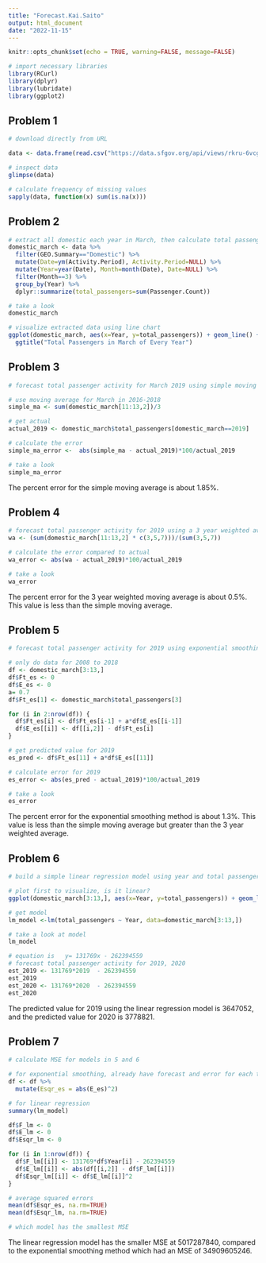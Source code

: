 ```yaml
---
title: "Forecast.Kai.Saito"
output: html_document
date: "2022-11-15"
---
```


```r
knitr::opts_chunk$set(echo = TRUE, warning=FALSE, message=FALSE)
```

```r
# import necessary libraries
library(RCurl)
library(dplyr)
library(lubridate)
library(ggplot2)
```


## Problem 1

```r
# download directly from URL

data <- data.frame(read.csv("https://data.sfgov.org/api/views/rkru-6vcg/rows.csv?accessType=DOWNLOAD"))


```

```r
# inspect data
glimpse(data)

# calculate frequency of missing values
sapply(data, function(x) sum(is.na(x)))
```
## Problem 2

```r

# extract all domestic each year in March, then calculate total passengers for each time period
domestic_march <- data %>% 
  filter(GEO.Summary=="Domestic") %>% 
  mutate(Date=ym(Activity.Period), Activity.Period=NULL) %>% 
  mutate(Year=year(Date), Month=month(Date), Date=NULL) %>% 
  filter(Month==3) %>% 
  group_by(Year) %>% 
  dplyr::summarize(total_passengers=sum(Passenger.Count))

# take a look
domestic_march

# visualize extracted data using line chart
ggplot(domestic_march, aes(x=Year, y=total_passengers)) + geom_line() +
  ggtitle("Total Passengers in March of Every Year")
```

## Problem 3
```r
# forecast total passenger activity for March 2019 using simple moving average

# use moving average for March in 2016-2018
simple_ma <- sum(domestic_march[11:13,2])/3

# get actual 
actual_2019 <- domestic_march$total_passengers[domestic_march==2019]

# calculate the error
simple_ma_error <-  abs(simple_ma - actual_2019)*100/actual_2019

# take a look
simple_ma_error
```
The percent error for the simple moving average is about 1.85%. 

## Problem 4
```r
# forecast total passenger activity for 2019 using a 3 year weighted average
wa <- (sum(domestic_march[11:13,2] * c(3,5,7)))/(sum(3,5,7))

# calculate the error compared to actual
wa_error <- abs(wa - actual_2019)*100/actual_2019

# take a look
wa_error
```
The percent error for the 3 year weighted moving average is about 0.5%. This value is less than the simple moving average.

## Problem 5
```r
# forecast total passenger activity for 2019 using exponential smoothing (alpha-0.7)

# only do data for 2008 to 2018
df <- domestic_march[3:13,]
df$Ft_es <- 0
df$E_es <- 0
a= 0.7
df$Ft_es[1] <- domestic_march$total_passengers[3]

for (i in 2:nrow(df)) {
  df$Ft_es[i] <- df$Ft_es[i-1] + a*df$E_es[[i-1]]
  df$E_es[[i]] <- df[[i,2]] - df$Ft_es[i]
}

# get predicted value for 2019 
es_pred <- df$Ft_es[11] + a*df$E_es[[11]]

# calculate error for 2019
es_error <- abs(es_pred - actual_2019)*100/actual_2019

# take a look
es_error

```
The percent error for the exponential smoothing method is about 1.3%. This value is less than the simple moving average but greater than the 3 year weighted average. 

## Problem 6
```r
# build a simple linear regression model using year and total passenger activity for all data from 2008-2018

# plot first to visualize, is it linear?
ggplot(domestic_march[3:13,], aes(x=Year, y=total_passengers)) + geom_line() + ggtitle("Total Passengers from 2008-2018")

# get model
lm_model <-lm(total_passengers ~ Year, data=domestic_march[3:13,])

# take a look at model
lm_model

# equation is   y= 131769x - 262394559 
# forecast total passenger activity for 2019, 2020
est_2019 <- 131769*2019  - 262394559 
est_2019
est_2020 <- 131769*2020  - 262394559 
est_2020

```

The predicted value for 2019 using the linear regression model is 3647052, and the predicted value for 2020 is 3778821. 

## Problem 7
```r
# calculate MSE for models in 5 and 6

# for exponential smoothing, already have forecast and error for each time period, need to square error
df <- df %>% 
  mutate(Esqr_es = abs(E_es)^2)

# for linear regression
summary(lm_model)

df$F_lm <- 0
df$E_lm <- 0
df$Esqr_lm <- 0

for (i in 1:nrow(df)) {
  df$F_lm[[i]] <- 131769*df$Year[i] - 262394559   
  df$E_lm[[i]] <- abs(df[[i,2]] - df$F_lm[[i]])
  df$Esqr_lm[[i]] <- df$E_lm[[i]]^2
}

# average squared errors
mean(df$Esqr_es, na.rm=TRUE)
mean(df$Esqr_lm, na.rm=TRUE)

# which model has the smallest MSE
```
The linear regression model has the smaller MSE at 5017287840, compared to the exponential smoothing method which had an MSE of 34909605246.

